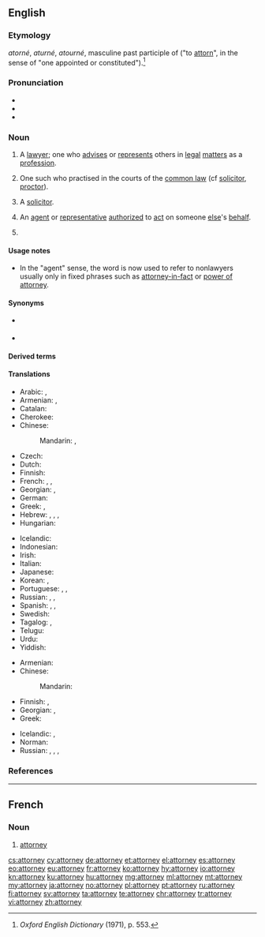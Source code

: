 ==English==

===Etymology===
{{etyl|fro|en}} ''atorné'', ''aturné'', ''atourné'', masculine past participle of {{m|fro|atourner}} ("to [[attorn]]", in the sense of "one appointed or constituted").<ref>''Oxford English Dictionary'' (1971), p. 553.</ref>

===Pronunciation===
* {{audio|En-us-attorney.ogg|Audio (US)|lang=en}}
* {{IPA|/əˈtɜː(ɹ)ni/|lang=en}}
* {{rhymes|ɜː(ɹ)ni|lang=en}}

===Noun===
{{en-noun}}

# {{lb|en|US}} A [[lawyer]]; one who [[advise]]s or [[represent]]s others in [[legal]] [[matter]]s as a [[profession]].
# {{lb|en|UK 19th century and earlier}} One such who practised in the courts of the [[common law]] (cf [[solicitor]], [[proctor]]).
# {{lb|en|UK|20th century and later, rare, usually pejorative}} A [[solicitor]].
# {{lb|en|obsolete|outside|set phrases}} An [[agent]] or [[representative]] [[authorize]]d to [[act]] on someone [[else]]'s [[behalf]].
# {{lb|en|Philippines}} {{n-g|A title given to [[lawyer]]s and [[notary public|notaries public]], or those holders by profession who also do other jobs. Usually capitalized or abbreviated as [[Atty]].|lang=en}}

====Usage notes====
* In the "agent" sense, the word is now used to refer to nonlawyers usually only in fixed phrases such as [[attorney-in-fact]] or [[power of attorney]].

====Synonyms====
* {{l|en|mouthpiece}} {{qualifier|slang}}
* {{l|en|advocate}}

====Derived terms====
{{der3|attorney general|attorney-in-fact|attorney-at-law|patent attorney|[[power of attorney]] ([[POA]])|trade mark attorney|lang=en}}

====Translations====
{{trans-top|lawyer}}
* Arabic: {{qualifier|indefinite}} {{t|ar|مُحَامٍ|m}}, {{qualifier|definite}} {{t|ar|الْمُحَامِي|m}}
* Armenian: {{t+|hy|փաստաբան}}, {{t+|hy|իրավաբան}}
* Catalan: {{t+|ca|advocat}}
* Cherokee: {{t|chr|ᏗᏘᏲᎯᎯ|tr=ditiyohihi|sc=Cher}}
* Chinese:
*: Mandarin: {{t|cmn|律師|sc=Hani}}, {{t+|cmn|律师|tr=lǜshī|sc=Hani}}
* Czech: {{t+|cs|advokát|m}}
* Dutch: {{t+|nl|advocaat|m|f}}
* Finnish: {{t+|fi|asianajaja}}
* French: {{t+|fr|juriste|m|f}}, {{t+|fr|avocat|m}}, {{t+|fr|avocate|f}}
* Georgian: {{t|ka|ადვოკატი|sc=Geor}}, {{t|ka|ვექილი|sc=Geor}}
* German: {{t+|de|Rechtsanwalt|m}}
* Greek: {{t+|el|δικηγόρος|m|f}}, {{t|el|νομικός σύμβουλος|m}}
* Hebrew: {{t+|he|פרקליט|m|tr=praqlyt'|sc=Hebr}}, {{t|he|פרקליטה|f|tr=praqlit'a|sc=Hebr}}, {{t+|he|עורך דין|m|alt=עֹרֵךְ דִּין|tr=orekh din}}, {{t|he|עורכת דין|f|alt=עֹרֶכֶת דִּין|tr=orekhet din}}
* Hungarian: {{t+|hu|ügyész}}
{{trans-mid}}
* Icelandic: {{t|is|lögfræðingur|m}}
* Indonesian: {{t+|id|jaksa}}
* Irish: {{t|ga|aturnae|m}}
* Italian: {{t+|it|avvocato}}
* Japanese: {{t+|ja|弁護士|tr=べんごし, bengoshi|sc=Jpan}}
* Korean: {{t+|ko|변호사|sc=Kore}}, {{t+|ko|변호인|sc=Kore}}
* Portuguese: {{t+|pt|advogado|m}}, {{t+|pt|advogada|f}}, {{t+|pt|causídico|m}}
* Russian: {{t+|ru|юри́ст|m}}, {{t+|ru|юри́стка|f}}, {{t+|ru|адвока́т|m}}
* Spanish: {{t+|es|abogado|m}}, {{t+|es|abogada|f}}, {{t+|es|notario|m}}
* Swedish: {{t+|sv|advokat|c}}
* Tagalog: {{t|tl|manananggol}}, {{t+|tl|abogado}}
* Telugu: {{t+|te|న్యాయవాది}}
* Urdu: {{t|ur|وکیل|m|f|tr=vakeel}}
* Yiddish: {{t|yi|אַדוואָקאַט|m|sc=Hebr}}
{{trans-bottom}}

{{trans-top|agent/representative}}
* Armenian: {{t+|hy|հավատարմատար}}
* Chinese:
*: Mandarin: {{t+|cmn|代理|sc=Hani}}
* Finnish: {{t|fi|oikeudenkäyntiasiamies}}, {{t+|fi|asiamies}}
* Georgian: {{t|ka|რწმუნებული|sc=Geor}}, {{t|ka|პროკურორი|sc=Geor}}
* Greek: {{t+|el|πληρεξούσιος|m}}
{{trans-mid}}
* Icelandic: {{t|is|fulltrúi|m}}, {{t|is|umboðsmaður|m}}
* Norman: {{t|nrf|protchuleux|m}}
* Russian: {{t+|ru|представи́тель|m}}, {{t+|ru|представи́тельница|f}}, {{t+|ru|пове́ренный|m}}, {{t+|ru|поверенный|f|alt=пове́ренная}}
{{trans-bottom}}

===References===
<references />

----

==French==

===Noun===
{{fr-noun|m}}

# [[#English|attorney]]

[[cs:attorney]]
[[cy:attorney]]
[[de:attorney]]
[[et:attorney]]
[[el:attorney]]
[[es:attorney]]
[[eo:attorney]]
[[eu:attorney]]
[[fr:attorney]]
[[ko:attorney]]
[[hy:attorney]]
[[io:attorney]]
[[kn:attorney]]
[[ku:attorney]]
[[hu:attorney]]
[[mg:attorney]]
[[ml:attorney]]
[[mt:attorney]]
[[my:attorney]]
[[ja:attorney]]
[[no:attorney]]
[[pl:attorney]]
[[pt:attorney]]
[[ru:attorney]]
[[fi:attorney]]
[[sv:attorney]]
[[ta:attorney]]
[[te:attorney]]
[[chr:attorney]]
[[tr:attorney]]
[[vi:attorney]]
[[zh:attorney]]